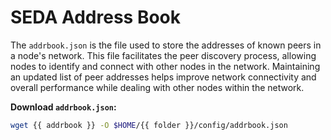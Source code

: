 
# SEDA Address Book
The `addrbook.json` is the file used to store the addresses of known peers in a node's network. This file facilitates the peer discovery process, allowing nodes to identify and connect with other nodes in the network. Maintaining an updated list of peer addresses helps improve network connectivity and overall performance while dealing with other nodes within the network.

**Download `addrbook.json`:**
```bash copy
wget {{ addrbook }} -O $HOME/{{ folder }}/config/addrbook.json
```